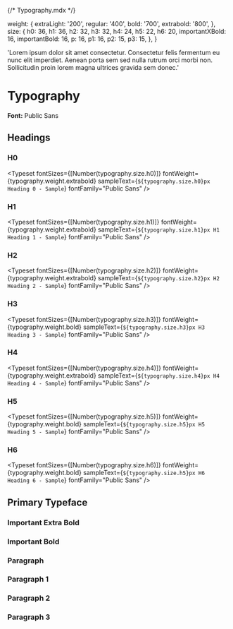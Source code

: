 {/* Typography.mdx */}


<Meta title="Typography" />

  weight: {
    extraLight: '200',
    regular: '400',
    bold: '700',
    extrabold: '800',
  },
  size: {
    h0: 36,
    h1: 36,
    h2: 32,
    h3: 32,
    h4: 24,
    h5: 22,
    h6: 20,
    importantXBold: 16,
    importantBold: 16,
    p: 16,
    p1: 16,
    p2: 15,
    p3: 15,
  },
}

  'Lorem ipsum dolor sit amet consectetur. Consectetur felis fermentum eu nunc elit imperdiet. Aenean porta sem sed nulla rutrum orci morbi non. Sollicitudin proin lorem magna ultrices gravida sem donec.'

# Typography

**Font:** Public Sans

## Headings

### H0

<Typeset
  fontSizes={[Number(typography.size.h0)]}
  fontWeight={typography.weight.extrabold}
  sampleText={`${typography.size.h0}px  Heading 0 - Sample`}
  fontFamily="Public Sans"
/>

### H1

<Typeset
  fontSizes={[Number(typography.size.h1)]}
  fontWeight={typography.weight.extrabold}
  sampleText={`${typography.size.h1}px H1 Heading 1 - Sample`}
  fontFamily="Public Sans"
/>

### H2

<Typeset
  fontSizes={[Number(typography.size.h2)]}
  fontWeight={typography.weight.extrabold}
  sampleText={`${typography.size.h2}px H2 Heading 2 - Sample`}
  fontFamily="Public Sans"
/>

### H3

<Typeset
  fontSizes={[Number(typography.size.h3)]}
  fontWeight={typography.weight.bold}
  sampleText={`${typography.size.h3}px H3 Heading 3 - Sample`}
  fontFamily="Public Sans"
/>

### H4

<Typeset
  fontSizes={[Number(typography.size.h4)]}
  fontWeight={typography.weight.extrabold}
  sampleText={`${typography.size.h4}px H4 Heading 4 - Sample`}
  fontFamily="Public Sans"
/>

### H5

<Typeset
  fontSizes={[Number(typography.size.h5)]}
  fontWeight={typography.weight.bold}
  sampleText={`${typography.size.h5}px H5 Heading 5 - Sample`}
  fontFamily="Public Sans"
/>

### H6

<Typeset
  fontSizes={[Number(typography.size.h6)]}
  fontWeight={typography.weight.bold}
  sampleText={`${typography.size.h5}px H6 Heading 6 - Sample`}
  fontFamily="Public Sans"
/>

## Primary Typeface

### Important Extra Bold

<Typeset
  fontSizes={[Number(typography.size.importantXBold)]}
  fontWeight={typography.weight.extraBold}
  sampleText={SampleText}
  fontFamily="Public Sans"
/>

### Important Bold

<Typeset
  fontSizes={[Number(typography.size.importantBold)]}
  fontWeight={typography.weight.bold}
  sampleText={SampleText}
  fontFamily="Public Sans"
/>

### Paragraph

<Typeset
  fontSizes={[Number(typography.size.p)]}
  fontWeight={typography.weight.p}
  sampleText={SampleText}
  fontFamily="Public Sans"
/>

### Paragraph 1

<Typeset
  fontSizes={[Number(typography.size.p1)]}
  fontWeight={typography.weight.regular}
  sampleText={SampleText}
  fontFamily="Public Sans"
/>

### Paragraph 2

<Typeset
  fontSizes={[Number(typography.size.p2)]}
  fontWeight={typography.weight.regular}
  sampleText={SampleText}
  fontFamily="Public Sans"
/>

### Paragraph 3

<Typeset
  fontSizes={[Number(typography.size.p3)]}
  fontWeight={typography.weight.extraLight}
  sampleText={SampleText}
  fontFamily="Public Sans"
/>
